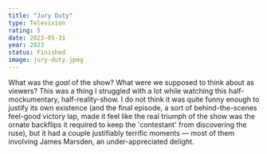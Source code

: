 ```yaml
---
title: "Jury Duty"
type: Television
rating: 5
date: 2023-05-31
year: 2023
status: Finished
image: jury-duty.jpeg
---
```


What was the _goal_ of the show? What were we supposed to think about as viewers? This was a thing I struggled with
a lot while watching this half-mockumentary, half-reality-show. I do not think it was quite funny enough to justify its
own existence (and the final episode, a sort of behind-the-scenes feel-good victory lap, made it feel like the real triumph
of the show was the ornate backflips it required to keep the 'contestant' from discovering the ruse), but it had a couple
justifiably terrific moments — most of them involving James Marsden, an under-appreciated delight.
